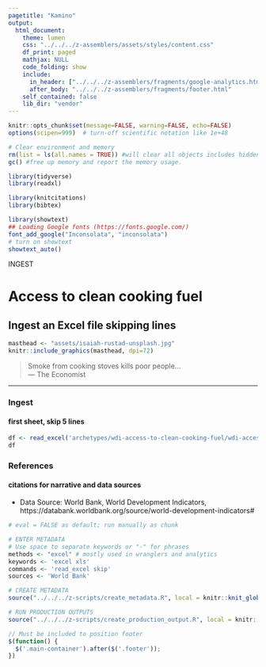 ```yaml
---
pagetitle: "Kamino"
output: 
  html_document:
    theme: lumen
    css: "../../../z-assemblers/assets/styles/content.css"
    df_print: paged
    mathjax: NULL
    code_folding: show
    include:
      in_header: ["../../../z-assemblers/fragments/google-analytics.html", "../../../z-assemblers/fragments/header.html"]
      after_body: "../../../z-assemblers/fragments/footer.html"
    self_contained: false
    lib_dir: "vendor"
---
```


```r

knitr::opts_chunk$set(message=FALSE, warning=FALSE, echo=FALSE)
options(scipen=999)  # turn-off scientific notation like 1e+48

# Clear environment and memory
rm(list = ls(all.names = TRUE)) #will clear all objects includes hidden objects.
gc() #free up memory and report the memory usage.

library(tidyverse)
library(readxl)

library(knitcitations)
library(bibtex)

library(showtext)
## Loading Google fonts (https://fonts.google.com/)
font_add_google("Inconsolata", "inconsolata")
# turn on showtext
showtext_auto()

```


<div class="activity">
INGEST  
</div>

# Access to clean cooking fuel
## Ingest an Excel file skipping lines

```r

masthead <- "assets/isaiah-rustad-unsplash.jpg"
knitr::include_graphics(masthead, dpi=72)

```

> Smoke from cooking stoves kills poor people...\
--- The Economist\

***

### Ingest
#### first sheet, skip 5 lines

```r

df <- read_excel('archetypes/wdi-access-to-clean-cooking-fuel/wdi-access-to-clean-cooking-fuel.xlsx', sheet=1, skip=5 )
df

```


### References
#### citations for narrative and data sources

* Data Source: World Bank, World Development Indicators, https://databank.worldbank.org/source/world-development-indicators#


```r

# eval = FALSE as default; run manually as chunk

# ENTER METADATA
# Use space to separate keywords or "-" for phrases
methods <- "excel" # mostly used in wranglers and analytics
keywords <- 'excel xls'
commands <- 'read_excel skip'
sources <- 'World Bank'

# CREATE METADATA
source("../../../z-scripts/create_metadata.R", local = knitr::knit_global())

# RUN PRODUCTION OUTPUTS
source("../../../z-scripts/create_production_output.R", local = knitr::knit_global())


```


```js

// Must be included to position footer
$(function() {
  $('.main-container').after($('.footer'));
})

```


